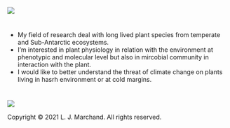 

 ![](C:/Users/loren/Documents/R/my_project/Image0.png)


#
- My field of research deal with long lived plant species from temperate and Sub-Antarctic ecosystems. 
- I'm interested in plant physiology in relation with the environment at phenotypic and molecular level but also in mircobial community in interaction with the plant. 
- I would like to better understand the threat of climate change on plants living in hasrh environment or at cold margins.

#
#
#

 ![](C:/Users/loren/Documents/R/my_project/Image3.png)

<p>Copyright &copy; 2021 L. J. Marchand. All rights reserved.</p>